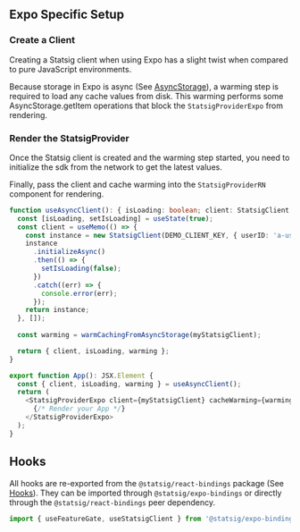 
## Expo Specific Setup

### Create a Client

Creating a Statsig client when using Expo has a slight
twist when compared to pure JavaScript environments.

Because storage in Expo is async (See [AsyncStorage](https://docs.expo.dev/versions/latest/sdk/async-storage/)), a warming step is required
to load any cache values from disk. This warming performs some AsyncStorage.getItem operations that block the
`StatsigProviderExpo` from rendering.

<GitHubEmbed url="https://raw.githubusercontent.com/statsig-io/js-client-monorepo/main/samples/expo/src/app/snippets/snippet-expo-warming.tsx" />

### Render the StatsigProvider

Once the Statsig client is created and the warming step started, you need to initialize the sdk from the network to get the latest values.

Finally, pass the client and cache warming into the `StatsigProviderRN` component for rendering.

```typescript
function useAsyncClient(): { isLoading: boolean; client: StatsigClient } {
  const [isLoading, setIsLoading] = useState(true);
  const client = useMemo(() => {
    const instance = new StatsigClient(DEMO_CLIENT_KEY, { userID: 'a-user' });
    instance
      .initializeAsync()
      .then(() => {
        setIsLoading(false);
      })
      .catch((err) => {
        console.error(err);
      });
    return instance;
  }, []);
  
  const warming = warmCachingFromAsyncStorage(myStatsigClient);

  return { client, isLoading, warming };
}

export function App(): JSX.Element {
  const { client, isLoading, warming } = useAsyncClient();
  return (
    <StatsigProviderExpo client={myStatsigClient} cacheWarming={warming}>
      {/* Render your App */}
    </StatsigProviderExpo>
  );
}
```

## Hooks

All hooks are re-exported from the `@statsig/react-bindings` package (See [Hooks](/client/javascript-sdk/react#hooks)). 
They can be imported through `@statsig/expo-bindings` or directly through the `@statsig/react-bindings` peer dependency.

```js
import { useFeatureGate, useStatsigClient } from '@statsig/expo-bindings';
```
